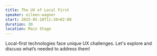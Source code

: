 ```yaml
---
title: The UX of Local First 
speaker: eileen-wagner
start: 2025-05-28T11:30+02:00
duration: 30
location: Main Stage
---
```


Local-first technologies face unique UX challenges. Let's explore and discuss what’s needed to address them!
